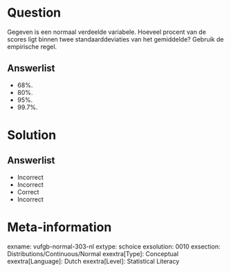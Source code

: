 Question
========
  
Gegeven is een normaal verdeelde variabele. Hoeveel procent van de scores ligt binnen twee standaarddeviaties van het gemiddelde? Gebruik de empirische regel.

  
Answerlist
----------
* 68%.
* 80%.
* 95%.
* 99.7%.

Solution
========

Answerlist
----------
* Incorrect
* Incorrect
* Correct
* Incorrect

Meta-information
================
exname: vufgb-normal-303-nl
extype: schoice
exsolution: 0010
exsection: Distributions/Continuous/Normal
exextra[Type]: Conceptual
exextra[Language]: Dutch
exextra[Level]: Statistical Literacy
